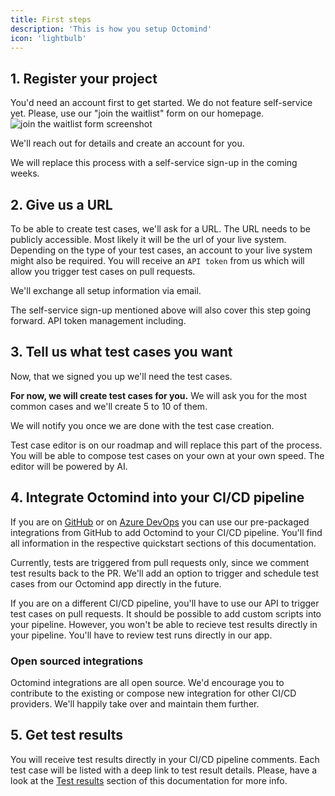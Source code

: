 ```yaml
---
title: First steps
description: 'This is how you setup Octomind'
icon: 'lightbulb'
---
```


## 1. Register your project

You'd need an account first to get started. We do not feature self-service yet. Please, use our "join the waitlist" form on our homepage.
<img src="/images/join-the-waitlist.png" alt="join the waitlist form screenshot" />

We'll reach out for details and create an account for you.

<Info>We will replace this process with a self-service sign-up in the coming weeks.</Info>

## 2. Give us a URL

To be able to create test cases, we'll ask for a URL. The URL needs to be publicly accessible. Most likely it will be the url of your live system.
Depending on the type of your test cases, an account to your live system might also be required.
You will receive an `API token` from us which will allow you trigger test cases on pull requests.

We'll exchange all setup information via email.

<Info> The self-service sign-up mentioned above will also cover this step going forward. API token management including.</Info>

## 3. Tell us what test cases you want

Now, that we signed you up we'll need the test cases.

**For now, we will create test cases for you.** We will ask you for the most common cases and we'll create 5 to 10 of them.

<Warning>We will notify you once we are done with the test case creation.</Warning>

<Info>Test case editor is on our roadmap and will replace this part of the process. You will be able to compose test cases on your own at your own speed. The editor will be powered by AI.</Info>

## 4. Integrate Octomind into your CI/CD pipeline

If you are on [GitHub](/quickstart-GitHub) or on [Azure DevOps](/quickstart-Azure) you can use our pre-packaged integrations from GitHub to add Octomind to your CI/CD pipeline. You'll find all information in the respective quickstart sections of this documentation.

<Info>Currently, tests are triggered from pull requests only, since we comment test results back to the PR. We'll add an option to trigger and schedule test cases from our Octomind app directly in the future.</Info>

If you are on a different CI/CD pipeline, you'll have to use our API to trigger test cases on pull requests. It should be possible to add custom scripts into your pipeline. However, you won't be able to recieve test results directly in your pipeline. You'll have to review test runs directly in our app.

### Open sourced integrations
Octomind integrations are all open source. We'd encourage you to contribute to the existing or compose new integration for other CI/CD providers. We'll happily take over and maintain them further.


## 5. Get test results

You will receive test results directly in your CI/CD pipeline comments. Each test case will be listed with a deep link to test result details. Please, have a look at the [Test results](/test-results) section of this documentation for more info.
